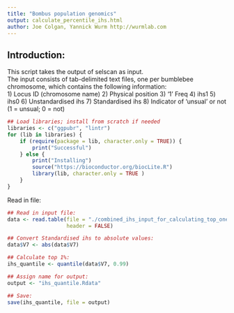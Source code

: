 ```yaml
---
title: "Bombus population genomics"
output: calculate_percentile_ihs.html
author: Joe Colgan, Yannick Wurm http://wurmlab.com
---
```


## Introduction:  
This script takes the output of selscan as input.  
The input consists of tab-delimited text files, one per bumblebee chromosome, which contains the following information:  
1) Locus ID (chromosome name)
2) Physical position
3) '1' Freq
4) ihs1
5) ihs0
6) Unstandardised ihs
7) Standardised ihs
8) Indicator of 'unsual' or not (1 = unsual; 0 = not)

```r
## Load libraries; install from scratch if needed
libraries <- c("ggpubr", "lintr")
for (lib in libraries) {
    if (require(package = lib, character.only = TRUE)) {
        print("Successful")
    } else {
        print("Installing")
        source("https://bioconductor.org/biocLite.R")
        library(lib, character.only = TRUE )
    }
}
```
Read in file:

```r
## Read in input file:
data <- read.table(file = "./combined_ihs_input_for_calculating_top_one.txt",
                   header = FALSE)

## Convert Standardised ihs to absolute values:
data$V7 <- abs(data$V7)

## Calculate top 1%:
ihs_quantile <- quantile(data$V7, 0.99)

## Assign name for output:
output <- "ihs_quantile.Rdata"

## Save:
save(ihs_quantile, file = output)
```
